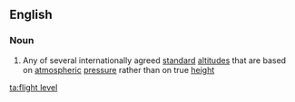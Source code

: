 ==English==

===Noun===
{{wikipedia}}
{{en-noun|head=[[flight]] [[level]]}}

# Any of several internationally agreed [[standard]] [[altitude]]s that are based on [[atmospheric]] [[pressure]] rather than on true [[height]]

[[ta:flight level]]